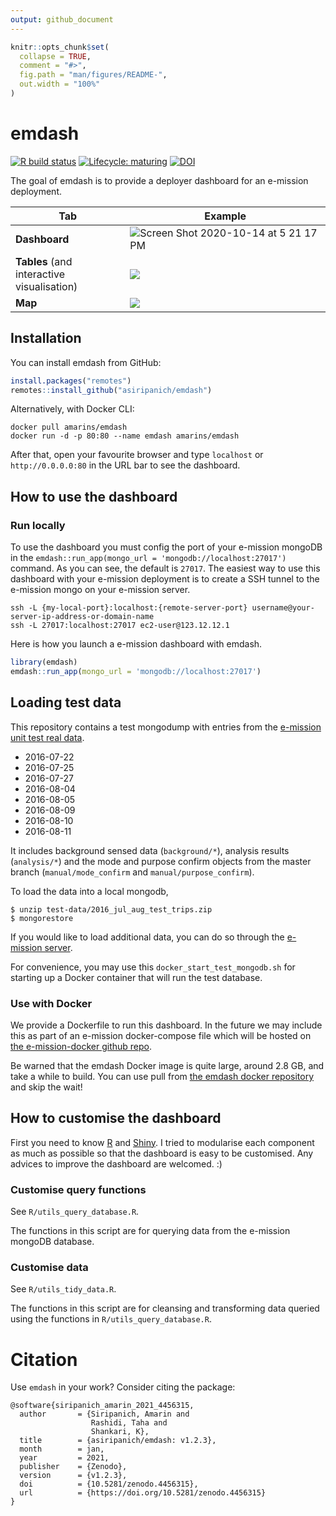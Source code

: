 ```yaml
---
output: github_document
---
```


<!-- README.md is generated from README.Rmd. Please edit that file -->

```r
knitr::opts_chunk$set(
  collapse = TRUE,
  comment = "#>",
  fig.path = "man/figures/README-",
  out.width = "100%"
)
```

# emdash

<!-- badges: start -->

[![R build status](https://github.com/asiripanich/emdash/workflows/R-CMD-check/badge.svg)](https://github.com/asiripanich/emdash/actions) [![Lifecycle: maturing](https://img.shields.io/badge/lifecycle-maturing-blue.svg)](https://www.tidyverse.org/lifecycle/#maturing) [![DOI](https://zenodo.org/badge/280847367.svg)](https://zenodo.org/badge/latestdoi/280847367)

<!-- badges: end -->

The goal of emdash is to provide a deployer dashboard for an e-mission deployment.

| **Tab**                                    | **Example**                                                               |
|--------------------------------------------|---------------------------------------------------------------------------|
| **Dashboard**                              | ![Screen Shot 2020-10-14 at 5 21 17 PM](man/figures/emdash_dashboard.gif) |
| **Tables** (and interactive visualisation) | ![](man/figures/emdash_tables.gif)                                        |
| **Map**                                    | ![](man/figures/emdash_map.gif)                                           |

## Installation

You can install emdash from GitHub:

``` r
install.packages("remotes")
remotes::install_github("asiripanich/emdash")
```

Alternatively, with Docker CLI:

    docker pull amarins/emdash
    docker run -d -p 80:80 --name emdash amarins/emdash

After that, open your favourite browser and type `localhost` or `http://0.0.0.0:80` in the URL bar to see the dashboard.

## How to use the dashboard

### Run locally

To use the dashboard you must config the port of your e-mission mongoDB in the `emdash::run_app(mongo_url = 'mongodb://localhost:27017')` command. As you can see, the default is `27017`. The easiest way to use this dashboard with your e-mission deployment is to create a SSH tunnel to the e-mission mongo on your e-mission server.

``` ssh
ssh -L {my-local-port}:localhost:{remote-server-port} username@your-server-ip-address-or-domain-name
ssh -L 27017:localhost:27017 ec2-user@123.12.12.1
```

Here is how you launch a e-mission dashboard with emdash.

``` r
library(emdash)
emdash::run_app(mongo_url = 'mongodb://localhost:27017')
```

## Loading test data

This repository contains a test mongodump with entries from the [e-mission unit test real data](https://github.com/e-mission/e-mission-server/tree/master/emission/tests/data/real_examples).

-   2016-07-22
-   2016-07-25
-   2016-07-27
-   2016-08-04
-   2016-08-05
-   2016-08-09
-   2016-08-10
-   2016-08-11

It includes background sensed data (`background/*`), analysis results (`analysis/*`) and the mode and purpose confirm objects from the master branch (`manual/mode_confirm` and `manual/purpose_confirm`).

To load the data into a local mongodb,

    $ unzip test-data/2016_jul_aug_test_trips.zip
    $ mongorestore

If you would like to load additional data, you can do so through the [e-mission server](https://github.com/e-mission/e-mission-server/#loading-test-data).

For convenience, you may use this `docker_start_test_mongodb.sh` for starting up a Docker container that will run the test database.

### Use with Docker

We provide a Dockerfile to run this dashboard. In the future we may include this as part of an e-mission docker-compose file which will be hosted on [the e-mission-docker github repo](https://github.com/e-mission/e-mission-docker).

Be warned that the emdash Docker image is quite large, around 2.8 GB, and take a while to build. You can use pull from [the emdash docker repository](https://hub.docker.com/r/amarins/emdash) and skip the wait!

## How to customise the dashboard

First you need to know [R](https://www.r-project.org/) and [Shiny](https://shiny.rstudio.com/). I tried to modularise each component as much as possible so that the dashboard is easy to be customised. Any advices to improve the dashboard are welcomed. :)

### Customise query functions

See `R/utils_query_database.R`.

The functions in this script are for querying data from the e-mission mongoDB database.

### Customise data

See `R/utils_tidy_data.R`.

The functions in this script are for cleansing and transforming data queried using the functions in `R/utils_query_database.R`.

# Citation

Use `emdash` in your work? Consider citing the package:

    @software{siripanich_amarin_2021_4456315,
      author       = {Siripanich, Amarin and
                      Rashidi, Taha and
                      Shankari, K},
      title        = {asiripanich/emdash: v1.2.3},
      month        = jan,
      year         = 2021,
      publisher    = {Zenodo},
      version      = {v1.2.3},
      doi          = {10.5281/zenodo.4456315},
      url          = {https://doi.org/10.5281/zenodo.4456315}
    }
